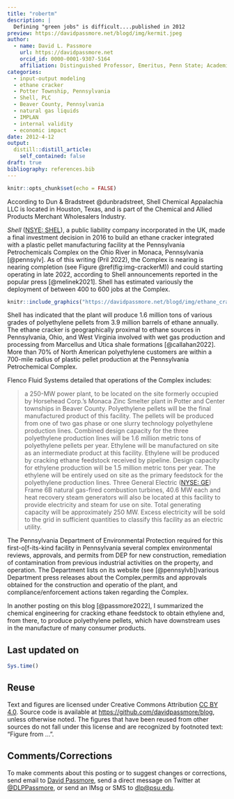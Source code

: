 ```yaml
---
title: "robertm"
description: |
  Defining "green jobs" is difficult....published in 2012
preview: https://davidpassmore.net/blogd/img/kermit.jpeg
author:
  - name: David L. Passmore
    url: https://davidpassmore.net
    orcid_id: 0000-0001-9307-5164
    affiliation: Distinguished Professor, Emeritus, Penn State; Academic Visitor, University of Pittsburgh
categories:
  - input-output modeling
  - ethane cracker
  - Potter Township, Pennsylvania
  - Shell, PLC
  - Beaver County, Pennsylvania
  - natural gas liquids
  - IMPLAN
  - internal validity
  - economic impact
date: 2012-4-12
output:
  distill::distill_article:
    self_contained: false
draft: true
bibliography: references.bib
---
```


```r
knitr::opts_chunk$set(echo = FALSE)
```

According to Dun & Bradstreet @dunbradstreet, Shell Chemical Appalachia LLC is located in Houston, Texas, and is part of the Chemical and Allied Products Merchant Wholesalers Industry.

*Shell* ([NSYE: SHEL](https://www.google.com/finance/quote/SHEL:NYSE)), a public liability company incorporated in the UK, made a final investment decision in 2016 to build an ethane cracker integrated with a plastic pellet manufacturing facility at the Pennsylvania Petrochemicals Complex on the Ohio River in Monaca, Pennsylvania [@pennsylv]. As of this writing (Pril 2022), the Complex is nearing is nearing completion (see Figure \@ref(fig:img-crackerM)) and could starting operating in late 2022, according to Shell announcements reported in the popular press [@melinek2021]. Shell has estimated variously the deployment of between 400 to 600 jobs at the Complex.

```r
knitr::include_graphics("https://davidpassmore.net/blogd/img/ethane_cracker.jpeg")
```

Shell has indicated that the plant will produce 1.6 million tons of various grades of polyethylene pellets from 3.9 million barrels of ethane annually. The ethane cracker is geographically proximal to ethane sources in Pennsylvania, Ohio, and West Virginia involved with wet gas production and processing from Marcellus and Utica shale formations [@callahan2022]. More than 70% of North American polyethylene customers are within a 700-mile radius of plastic pellet production at the Pennsylvania Petrochemical Complex.

Flenco Fluid Systems detailed that operations of the Complex includes:

> a 250-MW power plant, to be located on the site formerly occupied by Horsehead Corp.'s Monaca Zinc Smelter plant in Potter and Center townships in Beaver County. Polyethylene pellets will be the final manufactured product of this facility. The pellets will be produced from one of two gas phase or one slurry technology polyethylene production lines. Combined design capacity for the three polyethylene production lines will be 1.6 million metric tons of polyethylene pellets per year. Ethylene will be manufactured on site as an intermediate product at this facility. Ethylene will be produced by cracking ethane feedstock received by pipeline. Design capacity for ethylene production will be 1.5 million metric tons per year. The ethylene will be entirely used on site as the primary feedstock for the polyethylene production lines. Three General Electric ([NYSE: GE](https://www.google.com/finance/quote/GE:NYSE)) Frame 6B natural gas-fired combustion turbines, 40.6 MW each and heat recovery steam generators will also be located at this facility to provide electricity and steam for use on site. Total generating capacity will be approximately 250 MW. Excess electricity will be sold to the grid in sufficient quantities to classify this facility as an electric utility.

The Pennsylvania Department of Environmental Protection required for this first-o[f-its-kind facility in Pennsylvania several complex environmental reviews, approvals, and permits from DEP for new construction, remediation of contamination from previous industrial activities on the property, and operation. The Department lists on its website (see [@pennsylvb])various Department press releases about the Complex,permits and approvals obtained for the construction and operatio of the plant, and compliance/enforcement actions taken regarding the Complex.

In another posting on this blog [@passmore2022], I summarized the chemical engineering for cracking ethane feedstock to obtain ethylene and, from there, to produce polyethylene pellets, which have downstream uses in the manufacture of many consumer products.

## Last updated on {.appendix}

```r
Sys.time()
```

## Reuse {.appendix}

Text and figures are licensed under Creative Commons Attribution [CC BY 4.0](https://creativecommons.org/licenses/by-sa/4.0/). Source code is available at <https://github.com/davidpassmore/blog>, unless otherwise noted. The figures that have been reused from other sources do not fall under this license and are recognized by footnoted text: "Figure from ...".

## Comments/Corrections {.appendix}

To make comments about this posting or to suggest changes or corrections, send email to [David Passmore](mailto:dlp@davidpassmore.net), send a direct message on Twitter at [\@DLPPassmore](https://twitter.com/dlppassmore), or send an IMsg or SMS to [dlp\@psu.edu](mailto:dlp@psu.edu){.email}.
